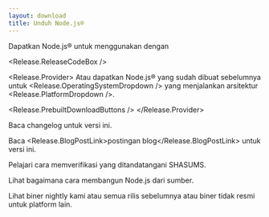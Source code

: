 ```yaml
---
layout: download
title: Unduh Node.js®
---
```


<section>
Dapatkan Node.js® <Release.VersionDropdown /> untuk <Release.OperatingSystemDropdown /> menggunakan <Release.InstallationMethodDropdown /> dengan <Release.PackageManagerDropdown />

<Release.ReleaseCodeBox />

<Release.Provider>
  Atau dapatkan Node.js® yang sudah dibuat sebelumnya untuk <Release.OperatingSystemDropdown /> yang menjalankan arsitektur <Release.PlatformDropdown />.

  <Release.PrebuiltDownloadButtons />
</Release.Provider>
</section>

<section>
Baca <Release.ChangelogLink>changelog</Release.ChangelogLink> untuk versi ini.

Baca <Release.BlogPostLink>postingan blog</Release.BlogPostLink> untuk versi ini.

Pelajari cara <LinkWithArrow href="https://github.com/nodejs/node#verifying-binaries">memverifikasi</LinkWithArrow> yang ditandatangani SHASUMS.

Lihat bagaimana cara <LinkWithArrow href="https://github.com/nodejs/node/blob/main/BUILDING.md#building-nodejs-on-supported-platforms">membangun Node.js</LinkWithArrow> dari sumber.

Lihat biner <LinkWithArrow href="https://nodejs.org/download/nightly/">nightly</LinkWithArrow> kami atau
semua <Link href="/about/previous-releases#looking-for-latest-release-of-a-version-branch">rilis sebelumnya</Link>
atau biner <LinkWithArrow href="https://unofficial-builds.nodejs.org/download/">tidak resmi</LinkWithArrow> untuk platform lain.

</section>
